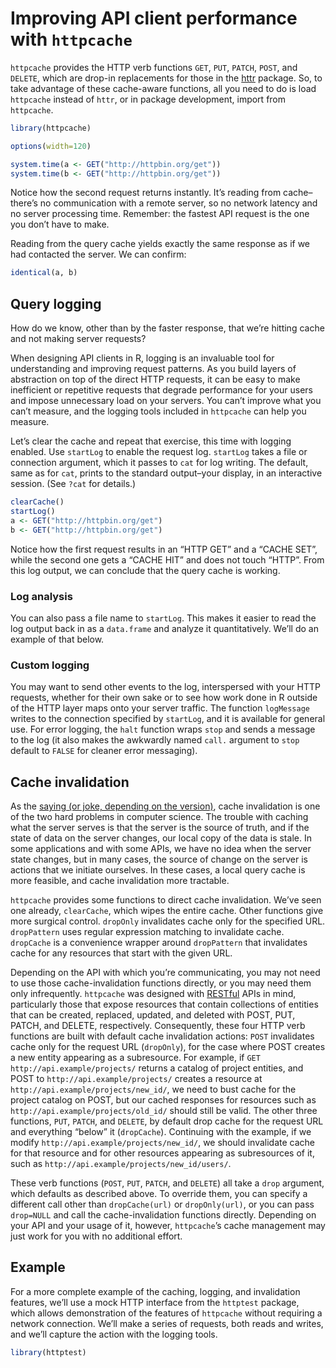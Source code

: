 <!--
%\VignetteEngine{knitr::knitr}
%\VignetteIndexEntry{Improving API client performance with httpcache}
-->

# Improving API client performance with `httpcache`

`httpcache` provides the
HTTP verb functions `GET`, `PUT`, `PATCH`, `POST`, and `DELETE`, which are drop-in
replacements for those in the [httr](https://github.com/hadley/httr) package. So, to take advantage of these cache-aware functions, all you need to do is load `httpcache` instead of `httr`, or in package development, import from `httpcache`.

```r
library(httpcache)
```

```r
options(width=120)
```


```r
system.time(a <- GET("http://httpbin.org/get"))
system.time(b <- GET("http://httpbin.org/get"))
```

Notice how the second request returns instantly. It's reading from cache--there's no communication with a remote server, so no network latency and no server processing time. Remember: the fastest API request is the one you don't have to make.

Reading from the query cache yields exactly the same response as if we had contacted the server. We can confirm:

```r
identical(a, b)
```

## Query logging

How do we know, other than by the faster response, that we're hitting cache and not making server requests?

When designing API clients in R, logging is an invaluable tool for understanding and improving request patterns. As you build layers of abstraction on top of the direct HTTP requests, it can be easy to make inefficient or repetitive requests that degrade performance for your users and impose unnecessary load on your servers. You can't improve what you can't measure, and the logging tools included in `httpcache` can help you measure.

Let's clear the cache and repeat that exercise, this time with logging enabled. Use `startLog` to enable the request log. `startLog` takes a file or connection argument, which it passes to `cat` for log writing. The default, same as for `cat`, prints to the standard output--your display, in an interactive session. (See `?cat` for details.)

```r
clearCache()
startLog()
a <- GET("http://httpbin.org/get")
b <- GET("http://httpbin.org/get")
```

Notice how the first request results in an "HTTP GET" and a "CACHE SET", while the second one gets a "CACHE HIT" and does not touch "HTTP". From this log output, we can conclude that the query cache is working.

### Log analysis

You can also pass a file name to `startLog`. This makes it easier to read the log output back in as a `data.frame` and analyze it quantitatively. We'll do an example of that below.

### Custom logging

You may want to send other events to the log, interspersed with your HTTP requests, whether for their own sake or to see how work done in R outside of the HTTP layer maps onto your server traffic. The function `logMessage` writes to the connection specified by `startLog`, and it is available for general use. For error logging, the `halt` function wraps `stop` and sends a message to the log (it also makes the awkwardly named `call.` argument to `stop` default to `FALSE` for cleaner error messaging).

## Cache invalidation

As the [saying (or joke, depending on the version)](http://martinfowler.com/bliki/TwoHardThings.html), cache invalidation is one of the two hard problems in computer science. The trouble with caching what the server serves is that the server is the source of truth, and if the state of data on the server changes, our local copy of the data is stale. In some applications and with some APIs, we have no idea when the server state changes, but in many cases, the source of change on the server is actions that we initiate ourselves. In these cases, a local query cache is more feasible, and cache invalidation more tractable.

`httpcache` provides some functions to direct cache invalidation. We've seen one already, `clearCache`, which wipes the entire cache. Other functions give more surgical control. `dropOnly`
invalidates cache only for the specified URL. `dropPattern` uses
regular expression matching to invalidate cache. `dropCache` is a
convenience wrapper around `dropPattern` that invalidates cache for
any resources that start with the given URL.

Depending on the API with which you're communicating, you may not need to use those cache-invalidation functions directly, or you may need them only infrequently. `httpcache` was designed with [RESTful](https://en.wikipedia.org/wiki/Representational_state_transfer) APIs in mind, particularly those that expose resources that contain collections of entities that can be created, replaced, updated, and deleted with POST, PUT, PATCH, and DELETE, respectively. Consequently, these four HTTP verb functions are built with default cache invalidation actions: `POST` invalidates cache only for the request URL (`dropOnly`), for the case where POST creates a new entity appearing as a subresource. For example, if `GET http://api.example/projects/` returns a catalog of project entities, and POST to `http://api.example/projects/` creates a resource at `http://api.example/projects/new_id/`, we need to bust cache for the project catalog on POST, but our cached responses for resources such as  `http://api.example/projects/old_id/` should still be valid. The other three functions, `PUT`, `PATCH`, and `DELETE`, by default drop cache for the request URL and everything "below" it (`dropCache`). Continuing with the example, if we modify `http://api.example/projects/new_id/`, we should invalidate cache for that resource and for other resources appearing as subresources of it, such as `http://api.example/projects/new_id/users/`.

These verb functions (`POST`, `PUT`, `PATCH`, and `DELETE`) all take a `drop` argument, which defaults as described above. To override them, you can specify a different call other than `dropCache(url)` or `dropOnly(url)`, or you can pass `drop=NULL` and call the cache-invalidation functions directly. Depending on your API and your usage of it, however, `httpcache`'s cache management may just work for you with no additional effort.

## Example

For a more complete example of the caching, logging, and invalidation features, we'll use a mock HTTP interface from the `httptest` package, which allows demonstration of the features of `httpcache` without requiring a network connection.  We'll make a series of requests, both reads and writes, and we'll capture the action with the logging tools.

```r
library(httptest)
```

<!-- do requests. look at log. show cache invalidation. then show reading without internet -->
